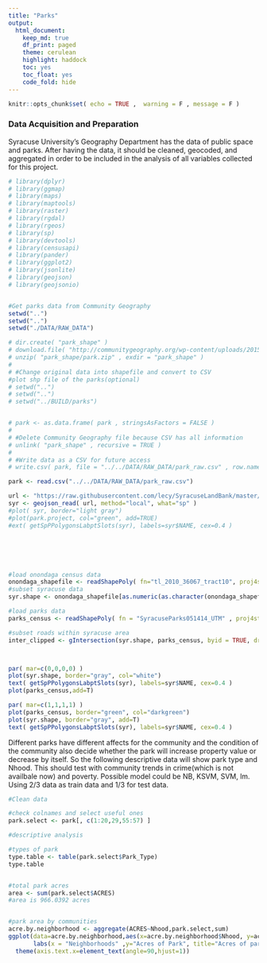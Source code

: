 ```yaml
---
title: "Parks"
output:
  html_document:
    keep_md: true
    df_print: paged
    theme: cerulean
    highlight: haddock
    toc: yes
    toc_float: yes
    code_fold: hide
---
```


```r
knitr::opts_chunk$set( echo = TRUE ,  warning = F , message = F )
```

### Data Acquisition and Preparation

Syracuse University's Geography Department has the data of public space and parks. After having the data, it should be cleaned, geocoded, and aggregated in order to be included in the analysis of all variables collected for this project. 

```r

# library(dplyr)
# library(ggmap)
# library(maps)
# library(maptools)
# library(raster)
# library(rgdal)
# library(rgeos)
# library(sp)
# library(devtools)
# library(censusapi)
# library(pander)
# library(ggplot2)
# library(jsonlite)
# library(geojson)
# library(geojsonio)


#Get parks data from Community Geography
setwd("..")
setwd("..")
setwd("./DATA/RAW_DATA")

# dir.create( "park_shape" )
# download.file( "http://communitygeography.org/wp-content/uploads/2015/09/SyracuseParks051414_UTM.zip" , "park_shape/park.zip" )
# unzip( "park_shape/park.zip" , exdir = "park_shape" )
# 
# #Change original data into shapefile and convert to CSV
#plot shp file of the parks(optional)
# setwd("..")
# setwd("..")
# setwd("../BUILD/parks")


# park <- as.data.frame( park , stringsAsFactors = FALSE )
# 
# #Delete Community Geography file because CSV has all information
# unlink( "park_shape" , recursive = TRUE )
# 
# #Write data as a CSV for future access
# write.csv( park, file = "../../DATA/RAW_DATA/park_raw.csv" , row.names = FALSE )

park <- read.csv("../../DATA/RAW_DATA/park_raw.csv")

url <- "https://raw.githubusercontent.com/lecy/SyracuseLandBank/master/SHAPEFILES/syr_neighborhoods.geojson"
syr <- geojson_read( url, method="local", what="sp" )
#plot( syr, border="light gray")
#plot(park.project, col="green", add=TRUE)
#ext( getSpPPolygonsLabptSlots(syr), labels=syr$NAME, cex=0.4 )






#load onondaga census data
onondaga_shapefile <- readShapePoly( fn="tl_2010_36067_tract10", proj4string=CRS("+proj=longlat +datum=WGS84") )
#subset syracuse data
syr.shape <- onondaga_shapefile[as.numeric(as.character(onondaga_shapefile$NAME10)) < 62, ]

#load parks data
parks_census <- readShapePoly( fn = "SyracuseParks051414_UTM" , proj4string = CRS( "+proj=longlat +datum=WGS84" ) )

#subset roads within syracuse area
inter_clipped <- gIntersection(syr.shape, parks_census, byid = TRUE, drop_lower_td = TRUE)



par( mar=c(0,0,0,0) )
plot(syr.shape, border="gray", col="white")
text( getSpPPolygonsLabptSlots(syr), labels=syr$NAME, cex=0.4 )
plot(parks_census,add=T)

par( mar=c(1,1,1,1) )
plot(parks_census, border="green", col="darkgreen")
plot(syr.shape, border="gray", add=T)
text( getSpPPolygonsLabptSlots(syr), labels=syr$NAME, cex=0.4 )


```

Different parks have different affects for the community and the condition of the community also decide whether the park will increase property value or decrease by itself. 
So the following descriptive data will show park type and Nhood. This should test with community trends in crime(which is not availbale now) and poverty.
Possible model could be NB, KSVM, SVM, lm. Using 2/3 data as train data and 1/3 for test data.

```r
#Clean data

#check colnames and select useful ones
park.select <- park[, c(1:20,29,55:57) ]

#descriptive analysis

#types of park
type.table <- table(park.select$Park_Type)
type.table


#total park acres
area <- sum(park.select$ACRES)
#area is 966.0392 acres


#park area by communities
acre.by.neighborhood <- aggregate(ACRES~Nhood,park.select,sum)
ggplot(data=acre.by.neighborhood,aes(x=acre.by.neighborhood$Nhood, y=acre.by.neighborhood$ACRES))+
       labs(x = "Neighborhoods" ,y="Acres of Park", title="Acres of parks by Neighborhood")+geom_bar(colour = "blue",stat = "identity")+
  theme(axis.text.x=element_text(angle=90,hjust=1))





```









